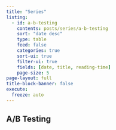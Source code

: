 ```yaml
---
title: "Series"
listing:
  - id: a-b-testing
    contents: posts/series/a-b-testing
    sort: "date desc"
    type: table
    feed: false
    categories: true
    sort-ui: true
    filter-ui: true
    fields: [date, title, reading-time]
    page-size: 5
page-layout: full
title-block-banner: false
execute:
  freeze: auto
---
```


## A/B Testing

::: {#a-b-testing}
:::

